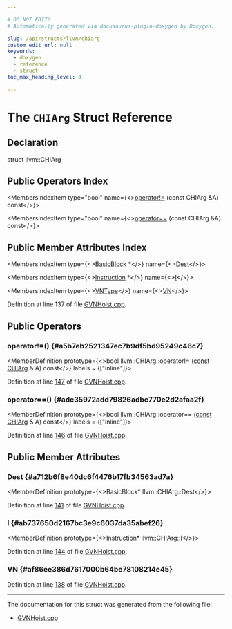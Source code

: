 ```yaml
---

# DO NOT EDIT!
# Automatically generated via docusaurus-plugin-doxygen by Doxygen.

slug: /api/structs/llvm/chiarg
custom_edit_url: null
keywords:
  - doxygen
  - reference
  - struct
toc_max_heading_level: 3

---
```





# The `CHIArg` Struct Reference

<DoxygenPage pluginConfig={pluginConfig}>



## Declaration

<CodeBlock>struct llvm::CHIArg</CodeBlock>

## Public Operators Index

<MembersIndex>

<MembersIndexItem
  type="bool"
  name={<><a href="#a5b7eb2521347ec7b9df5bd95249c46c7">operator!=</a> (const CHIArg &amp;A) const</>}>
</MembersIndexItem>

<MembersIndexItem
  type="bool"
  name={<><a href="#adc35972add79826adbc770e2d2afaa2f">operator==</a> (const CHIArg &amp;A) const</>}>
</MembersIndexItem>

</MembersIndex>

## Public Member Attributes Index

<MembersIndex>

<MembersIndexItem
  type={<><a href="/docs/api/classes/llvm/basicblock">BasicBlock</a> &#42;</>}
  name={<><a href="#a712b6f8e40dc6f4476b17fb34563ad7a">Dest</a></>}>
</MembersIndexItem>

<MembersIndexItem
  type={<><a href="/docs/api/classes/llvm/instruction">Instruction</a> &#42;</>}
  name={<><a href="#ab737650d2167bc3e9c6037da35abef26">I</a></>}>
</MembersIndexItem>

<MembersIndexItem
  type={<><a href="/docs/api/namespaces/llvm/#a731f2f585eeed402141e8b3b6e511143">VNType</a></>}
  name={<><a href="#af86ee386d7617000b64be78108214e45">VN</a></>}>
</MembersIndexItem>

</MembersIndex>


Definition at line 137 of file <a href="/docs/api/files/lib/lib/transforms/lib/transforms/scalar/gvnhoist-cpp">GVNHoist.cpp</a>.

<SectionDefinition>

## Public Operators

### operator!=() {#a5b7eb2521347ec7b9df5bd95249c46c7}

<MemberDefinition
  prototype={<>bool llvm::CHIArg::operator!= (<a href="/docs/api/files/lib/lib/target/lib/target/aarch64/aarch64promoteconstant-cpp/#a90f8350fecae261c25be85d38b451bff">const</a> <a href="/docs/api/structs/llvm/chiarg">CHIArg</a> &amp; A) const</>}
  labels = {["inline"]}>

Definition at line <a href="/docs/api/files/lib/lib/transforms/lib/transforms/scalar/gvnhoist-cpp/#l00147">147</a> of file <a href="/docs/api/files/lib/lib/transforms/lib/transforms/scalar/gvnhoist-cpp">GVNHoist.cpp</a>.
</MemberDefinition>

### operator==() {#adc35972add79826adbc770e2d2afaa2f}

<MemberDefinition
  prototype={<>bool llvm::CHIArg::operator== (<a href="/docs/api/files/lib/lib/target/lib/target/aarch64/aarch64promoteconstant-cpp/#a90f8350fecae261c25be85d38b451bff">const</a> <a href="/docs/api/structs/llvm/chiarg">CHIArg</a> &amp; A) const</>}
  labels = {["inline"]}>

Definition at line <a href="/docs/api/files/lib/lib/transforms/lib/transforms/scalar/gvnhoist-cpp/#l00146">146</a> of file <a href="/docs/api/files/lib/lib/transforms/lib/transforms/scalar/gvnhoist-cpp">GVNHoist.cpp</a>.
</MemberDefinition>

</SectionDefinition>

<SectionDefinition>

## Public Member Attributes

### Dest {#a712b6f8e40dc6f4476b17fb34563ad7a}

<MemberDefinition
  prototype={<>BasicBlock&#42; llvm::CHIArg::Dest</>}>

Definition at line <a href="/docs/api/files/lib/lib/transforms/lib/transforms/scalar/gvnhoist-cpp/#l00141">141</a> of file <a href="/docs/api/files/lib/lib/transforms/lib/transforms/scalar/gvnhoist-cpp">GVNHoist.cpp</a>.
</MemberDefinition>

### I {#ab737650d2167bc3e9c6037da35abef26}

<MemberDefinition
  prototype={<>Instruction&#42; llvm::CHIArg::I</>}>

Definition at line <a href="/docs/api/files/lib/lib/transforms/lib/transforms/scalar/gvnhoist-cpp/#l00144">144</a> of file <a href="/docs/api/files/lib/lib/transforms/lib/transforms/scalar/gvnhoist-cpp">GVNHoist.cpp</a>.
</MemberDefinition>

### VN {#af86ee386d7617000b64be78108214e45}

<MemberDefinition
  prototype="VNType llvm::CHIArg::VN">

Definition at line <a href="/docs/api/files/lib/lib/transforms/lib/transforms/scalar/gvnhoist-cpp/#l00138">138</a> of file <a href="/docs/api/files/lib/lib/transforms/lib/transforms/scalar/gvnhoist-cpp">GVNHoist.cpp</a>.
</MemberDefinition>

</SectionDefinition>

<hr/>

The documentation for this struct was generated from the following file:

<ul>
<li><a href="/docs/api/files/lib/lib/transforms/lib/transforms/scalar/gvnhoist-cpp">GVNHoist.cpp</a></li>
</ul>

</DoxygenPage>
